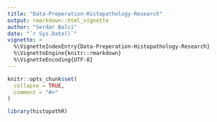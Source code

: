 ```yaml
---
title: "Data-Preperation-Histopathology-Research"
output: rmarkdown::html_vignette
author: "Serdar Balci"
date: "`r Sys.Date()`"
vignette: >
  %\VignetteIndexEntry{Data-Preperation-Histopathology-Research}
  %\VignetteEngine{knitr::rmarkdown}
  %\VignetteEncoding{UTF-8}
---
```


```r
knitr::opts_chunk$set(
  collapse = TRUE,
  comment = "#>"
)
```

```r
library(histopathR)
```
